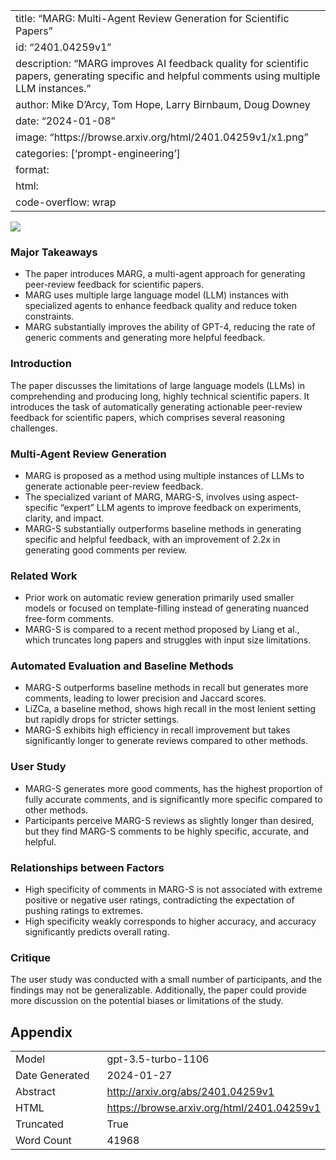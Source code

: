 
---
title: "MARG: Multi-Agent Review Generation for Scientific Papers"
id: "2401.04259v1"
description: "MARG improves AI feedback quality for scientific papers, generating specific and helpful comments using multiple LLM instances."
author: Mike D'Arcy, Tom Hope, Larry Birnbaum, Doug Downey
date: "2024-01-08"
image: "https://browse.arxiv.org/html/2401.04259v1/x1.png"
categories: ['prompt-engineering']
format:
  html:
    code-overflow: wrap
---

![](https://browse.arxiv.org/html/2401.04259v1/x1.png)

### Major Takeaways

- The paper introduces MARG, a multi-agent approach for generating peer-review feedback for scientific papers.
- MARG uses multiple large language model (LLM) instances with specialized agents to enhance feedback quality and reduce token constraints.
- MARG substantially improves the ability of GPT-4, reducing the rate of generic comments and generating more helpful feedback.

### Introduction

The paper discusses the limitations of large language models (LLMs) in comprehending and producing long, highly technical scientific papers. It introduces the task of automatically generating actionable peer-review feedback for scientific papers, which comprises several reasoning challenges.

### Multi-Agent Review Generation

- MARG is proposed as a method using multiple instances of LLMs to generate actionable peer-review feedback.
- The specialized variant of MARG, MARG-S, involves using aspect-specific "expert" LLM agents to improve feedback on experiments, clarity, and impact.
- MARG-S substantially outperforms baseline methods in generating specific and helpful feedback, with an improvement of 2.2x in generating good comments per review.

### Related Work

- Prior work on automatic review generation primarily used smaller models or focused on template-filling instead of generating nuanced free-form comments.
- MARG-S is compared to a recent method proposed by Liang et al., which truncates long papers and struggles with input size limitations.

### Automated Evaluation and Baseline Methods

- MARG-S outperforms baseline methods in recall but generates more comments, leading to lower precision and Jaccard scores.
- LiZCa, a baseline method, shows high recall in the most lenient setting but rapidly drops for stricter settings.
- MARG-S exhibits high efficiency in recall improvement but takes significantly longer to generate reviews compared to other methods.

### User Study

- MARG-S generates more good comments, has the highest proportion of fully accurate comments, and is significantly more specific compared to other methods.
- Participants perceive MARG-S reviews as slightly longer than desired, but they find MARG-S comments to be highly specific, accurate, and helpful.

### Relationships between Factors

- High specificity of comments in MARG-S is not associated with extreme positive or negative user ratings, contradicting the expectation of pushing ratings to extremes.
- High specificity weakly corresponds to higher accuracy, and accuracy significantly predicts overall rating.

### Critique

The user study was conducted with a small number of participants, and the findings may not be generalizable. Additionally, the paper could provide more discussion on the potential biases or limitations of the study.

## Appendix

|          |          |
|----------|----------|
| Model     | gpt-3.5-turbo-1106       |
| Date Generated     | 2024-01-27       |
| Abstract | [http://arxiv.org/abs/2401.04259v1](http://arxiv.org/abs/2401.04259v1)        |
| HTML     | [https://browse.arxiv.org/html/2401.04259v1](https://browse.arxiv.org/html/2401.04259v1)       |
| Truncated       | True       |
| Word Count       | 41968       |